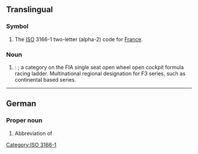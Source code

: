 {{also|Fr|fr|Fr.|fr.|.fr|Fr⁺⁶}}
==Translingual==

===Symbol===
{{head|mul|symbol}}

# The [[ISO]] 3166-1 two-letter (alpha-2) code for [[France]].

[[Category:ISO 3166-1]]

===Noun===
{{head|mul|noun}}

# {{lb|mul|motorsport}} {{initialism of|mul|[[formula|Formula]] [[regional|Regional]]}}: {{l|en|[[Formula Regional]] / [[Formula R]]}}; a category on the FIA single seat open wheel open cockpit formula racing ladder. Multinational regional designation for F3 series, such as continental based series.
#: {{hyper|mul|[[F3]] (Formula 3 / Formula Three)}}
#: {{cot|mul|F1|F2|F3|F4|GP1|GP2|GP3|GP4}}

----

==German==

===Proper noun===
{{head|de|proper noun}}

# Abbreviation of {{form of|de|{{w|ISO 3166-2:CH}} code|{{l|de|Freiburg}}}} {{q|canton}}